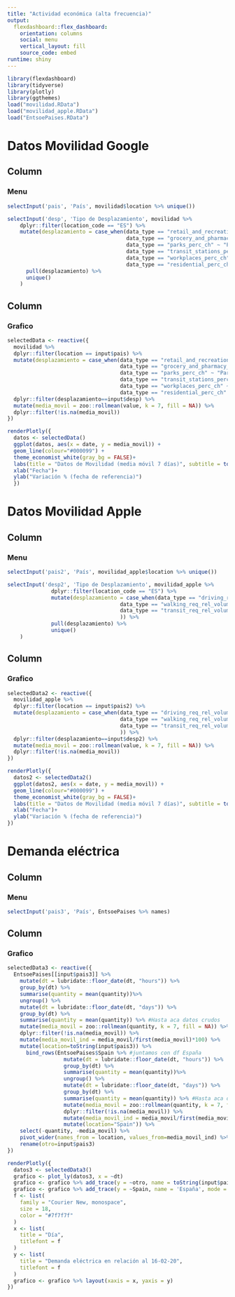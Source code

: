 ```yaml
---
title: "Actividad económica (alta frecuencia)"
output: 
  flexdashboard::flex_dashboard:
    orientation: columns
    social: menu
    vertical_layout: fill
    source_code: embed
runtime: shiny
---
```


```r
library(flexdashboard)
library(tidyverse)
library(plotly)
library(ggthemes)
load("movilidad.RData")
load("movilidad_apple.RData")
load("EntsoePaises.RData")
```



Datos Movilidad Google
=====================================  

Column {.sidebar}
-----------------------------------------------------------------------

### Menu

```r
selectInput('pais', 'País', movilidad$location %>% unique())

selectInput('desp', 'Tipo de Desplazamiento', movilidad %>%
    dplyr::filter(location_code == "ES") %>% 
    mutate(desplazamiento = case_when(data_type == "retail_and_recreation_perc_ch" ~ "Comercio y Recreación",
                                      data_type == "grocery_and_pharmacy_perc_ch" ~ "Supermercados y Farmacias",
                                      data_type == "parks_perc_ch" ~ "Parques",
                                      data_type == "transit_stations_perc_ch" ~ "Estaciones Transporte",
                                      data_type == "workplaces_perc_ch" ~ "Trabajo",
                                      data_type == "residential_perc_ch" ~ "Residencia" )) %>%
      pull(desplazamiento) %>%
      unique()
    )

```


Column 
-----------------------------------------------------------------------

### Grafico 

```r
selectedData <- reactive({
  movilidad %>%
  dplyr::filter(location == input$pais) %>% 
  mutate(desplazamiento = case_when(data_type == "retail_and_recreation_perc_ch" ~ "Comercio y Recreación",
                                    data_type == "grocery_and_pharmacy_perc_ch" ~ "Supermercados y Farmacias",
                                    data_type == "parks_perc_ch" ~ "Parques",
                                    data_type == "transit_stations_perc_ch" ~ "Estaciones Transporte",
                                    data_type == "workplaces_perc_ch" ~ "Trabajo",
                                    data_type == "residential_perc_ch" ~ "Residencia" )) %>%
  dplyr::filter(desplazamiento==input$desp) %>% 
  mutate(media_movil = zoo::rollmean(value, k = 7, fill = NA)) %>% 
  dplyr::filter(!is.na(media_movil))
})

renderPlotly({
  datos <- selectedData()
  ggplot(datos, aes(x = date, y = media_movil)) +
  geom_line(colour="#000099") +
  theme_economist_white(gray_bg = FALSE)+
  labs(title = "Datos de Movilidad (media móvil 7 días)", subtitle = toString(input$pais))+
  xlab("Fecha")+
  ylab("Variación % (fecha de referencia)")
  })
```


Datos Movilidad Apple
=====================================  

Column {.sidebar}
-----------------------------------------------------------------------

### Menu

```r
selectInput('pais2', 'País', movilidad_apple$location %>% unique())

selectInput('desp2', 'Tipo de Desplazamiento', movilidad_apple %>%
              dplyr::filter(location_code == "ES") %>% 
              mutate(desplazamiento = case_when(data_type == "driving_req_rel_volume" ~ "Coche",
                                    data_type == "walking_req_rel_volume" ~ "Caminando",
                                    data_type == "transit_req_rel_volume" ~ "Transporte"
                                    )) %>% 
              pull(desplazamiento) %>%
              unique()
    )

```


Column 
-----------------------------------------------------------------------

### Grafico 

```r
selectedData2 <- reactive({
  movilidad_apple %>%
  dplyr::filter(location == input$pais2) %>% 
  mutate(desplazamiento = case_when(data_type == "driving_req_rel_volume" ~ "Coche",
                                    data_type == "walking_req_rel_volume" ~ "Caminando",
                                    data_type == "transit_req_rel_volume" ~ "Transporte"
                                    )) %>% 
  dplyr::filter(desplazamiento==input$desp2) %>% 
  mutate(media_movil = zoo::rollmean(value, k = 7, fill = NA)) %>% 
  dplyr::filter(!is.na(media_movil))
})

renderPlotly({
  datos2 <- selectedData2()
  ggplot(datos2, aes(x = date, y = media_movil)) +
  geom_line(colour="#000099") +
  theme_economist_white(gray_bg = FALSE)+
  labs(title = "Datos de Movilidad (media móvil 7 días)", subtitle = toString(input$pais2))+
  xlab("Fecha")+
  ylab("Variación % (fecha de referencia)")
})
```

Demanda eléctrica
=====================================  

Column {.sidebar}
-----------------------------------------------------------------------

### Menu

```r
selectInput('pais3', 'País', EntsoePaises %>% names)

```


Column 
-----------------------------------------------------------------------

### Grafico 

```r
selectedData3 <- reactive({
  EntsoePaises[[input$pais3]] %>%
    mutate(dt = lubridate::floor_date(dt, "hours")) %>%
    group_by(dt) %>%
    summarise(quantity = mean(quantity))%>%
    ungroup() %>%
    mutate(dt = lubridate::floor_date(dt, "days")) %>%
    group_by(dt) %>%
    summarise(quantity = mean(quantity)) %>% #Hasta aca datos crudos
    mutate(media_movil = zoo::rollmean(quantity, k = 7, fill = NA)) %>% #Acá se saca la media movil
    dplyr::filter(!is.na(media_movil)) %>% 
    mutate(media_movil_ind = media_movil/first(media_movil)*100) %>% 
    mutate(location=toString(input$pais3)) %>% 
      bind_rows(EntsoePaises$Spain %>% #juntamos con df España
                  mutate(dt = lubridate::floor_date(dt, "hours")) %>%
                  group_by(dt) %>%
                  summarise(quantity = mean(quantity))%>%
                  ungroup() %>%
                  mutate(dt = lubridate::floor_date(dt, "days")) %>%
                  group_by(dt) %>%
                  summarise(quantity = mean(quantity)) %>% #Hasta aca datos crudos
                  mutate(media_movil = zoo::rollmean(quantity, k = 7, fill = NA)) %>% #Acá se saca la media movil
                  dplyr::filter(!is.na(media_movil)) %>% 
                  mutate(media_movil_ind = media_movil/first(media_movil)*100) %>% 
                  mutate(location="Spain")) %>% 
    select(-quantity, -media_movil) %>% 
    pivot_wider(names_from = location, values_from=media_movil_ind) %>% 
    rename(otro=input$pais3)
})

renderPlotly({
  datos3 <- selectedData3()
  grafico <- plot_ly(datos3, x = ~dt)
  grafico <- grafico %>% add_trace(y = ~otro, name = toString(input$pais3), mode = 'lines')
  grafico <- grafico %>% add_trace(y = ~Spain, name = 'España', mode = 'lines')
  f <- list(
    family = "Courier New, monospace",
    size = 18,
    color = "#7f7f7f"
  )
  x <- list(
    title = "Día",
    titlefont = f
  )
  y <- list(
    title = "Demanda eléctrica en relación al 16-02-20",
    titlefont = f
  )
  grafico <- grafico %>% layout(xaxis = x, yaxis = y)
})
```
